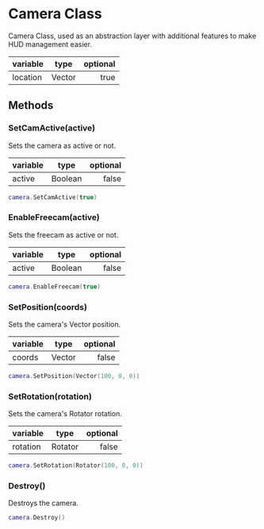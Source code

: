 # Camera Class
Camera Class, used as an abstraction layer with additional features to make HUD management easier.

| variable   | type | optional | 
| :----- | :----: | ----: |
| location    |  Vector   |   true |

## Methods
### SetCamActive(active)
Sets the camera as active or not.

| variable   | type | optional | 
| :----- | :----: | ----: |
| active    |  Boolean   |   false |

```lua copy
camera.SetCamActive(true)
```

### EnableFreecam(active)
Sets the freecam as active or not.

| variable   | type | optional | 
| :----- | :----: | ----: |
| active    |  Boolean   |   false |

```lua copy
camera.EnableFreecam(true)
```

### SetPosition(coords)
Sets the camera's Vector position.

| variable   | type | optional | 
| :----- | :----: | ----: |
| coords    |  Vector   |   false |

```lua copy
camera.SetPosition(Vector(100, 0, 0))
```

### SetRotation(rotation)
Sets the camera's Rotator rotation.

| variable   | type | optional | 
| :----- | :----: | ----: |
| rotation    |  Rotator   |   false |

```lua copy
camera.SetRotation(Rotator(100, 0, 0))
```

### Destroy()
Destroys the camera.

```lua copy
camera.Destroy()
```